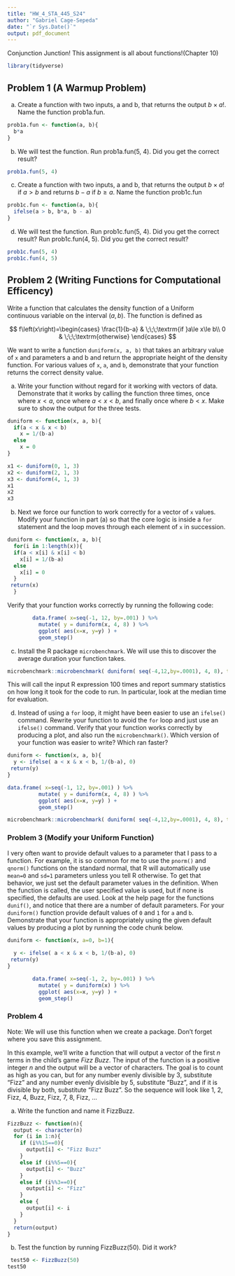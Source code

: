 ---
title: "HW_4_STA_445_S24"
author: "Gabriel Cage-Sepeda"
date: "`r Sys.Date()`"
output: pdf_document
---

Conjunction Junction! This assignment is all about functions!(Chapter 10)

```{r message=FALSE, warning=FALSE}
library(tidyverse)
```

## Problem 1 (A Warmup Problem)

a. Create a function with two inputs, a and b, that returns the output $b\times a!$.  Name the function prob1a.fun.

```{r}
prob1a.fun <- function(a, b){
  b*a
}
```

b. We will test the function.  Run prob1a.fun(5, 4).  Did you get the correct result?

```{r}
prob1a.fun(5, 4)
```

c. Create a function with two inputs, a and b, that returns the output $b\times a!$ if $a > b$ and returns $b-a$ if $b \geq a$.   Name the function prob1c.fun

```{r}
prob1c.fun <- function(a, b){
  ifelse(a > b, b*a, b - a)
}
```

d. We will test the function.  Run prob1c.fun(5, 4).  Did you get the correct result? Run prob1c.fun(4, 5).  Did you get the correct result?

```{r}
prob1c.fun(5, 4)
prob1c.fun(4, 5)
```

## Problem 2 (Writing Functions for Computational Efficency)

Write a function that calculates the density function of a Uniform continuous variable on the interval $\left(a,b\right)$. The function is defined as 

$$ f\left(x\right)=\begin{cases}
    \frac{1}{b-a} & \;\;\;\textrm{if }a\le x\le b\\
    0 & \;\;\;\textrm{otherwise}
    \end{cases} $$
    
We want to write a function `duniform(x, a, b)` that takes an arbitrary value of `x` and parameters a and b and return the appropriate height of the density function. For various values of `x`, `a`, and `b`, demonstrate that your function returns the correct density value. 

a.  Write your function without regard for it working with vectors of data.  Demonstrate that it works by calling the function three times, once where $x< a$, once where $a < x < b$, and finally once where $b < x$.  Make sure to show the output for the three tests.

```{r}
duniform <- function(x, a, b){
  if(a < x & x < b)
    x = 1/(b-a)
  else
    x = 0
}

x1 <- duniform(0, 1, 3)
x2 <- duniform(2, 1, 3)
x3 <- duniform(4, 1, 3)
x1
x2
x3
```

b. Next we force our function to work correctly for a vector of `x` values. Modify your function in part (a) so that the core logic is inside a `for` statement and the loop moves through each element of `x` in succession.

```{r}
duniform <- function(x, a, b){
  for(i in 1:length(x)){
  if(a < x[i] & x[i] < b)
    x[i] = 1/(b-a)
  else
    x[i] = 0
  }
 return(x)
  }
```

Verify that your function works correctly by running the following code:
```{r fig.height=3}
        data.frame( x=seq(-1, 12, by=.001) ) %>%
          mutate( y = duniform(x, 4, 8) ) %>%
          ggplot( aes(x=x, y=y) ) +
          geom_step()
```

c.  Install the R package `microbenchmark`. We will use this to discover the average duration your function takes.

```{r}
microbenchmark::microbenchmark( duniform( seq(-4,12,by=.0001), 4, 8), times=100)
```

This will call the input R expression 100 times and report summary statistics on how long it took for the code to run. In particular, look at the median time for evaluation.

d. Instead of using a `for` loop, it might have been easier to use an `ifelse()` command. Rewrite your function to avoid the `for` loop and just use an `ifelse()` command. Verify that your function works correctly by producing a plot, and also run the `microbenchmark()`. Which version of your function was easier to write? Which ran faster?

```{r}
duniform <- function(x, a, b){
  y <- ifelse( a < x & x < b, 1/(b-a), 0)
 return(y)
}

data.frame( x=seq(-1, 12, by=.001) ) %>%
          mutate( y = duniform(x, 4, 8) ) %>%
          ggplot( aes(x=x, y=y) ) +
          geom_step()

microbenchmark::microbenchmark( duniform( seq(-4,12,by=.0001), 4, 8), times=100)
```

### Problem 3 (Modify your Uniform Function)

I very often want to provide default values to a parameter that I pass to a function. For example, it is so common for me to use the `pnorm()` and `qnorm()` functions on the standard normal, that R will automatically use `mean=0` and `sd=1` parameters unless you tell R otherwise. To get that behavior, we just set the default parameter values in the definition. When the function is called, the user specified value is used, but if none is specified, the defaults are used. Look at the help page for the functions `dunif()`, and notice that there are a number of default parameters. For your `duniform()` function provide default values of `0` and `1` for `a` and `b`. Demonstrate that your function is appropriately using the given default values by producing a plot by running the code chunk below. 

```{r}
duniform <- function(x, a=0, b=1){
  
  y <- ifelse( a < x & x < b, 1/(b-a), 0)
 return(y)
}
```

```{r fig.height=3}
        data.frame( x=seq(-1, 2, by=.001) ) %>%
          mutate( y = duniform(x) ) %>%
          ggplot( aes(x=x, y=y) ) +
          geom_step()
```


### Problem 4

Note:  We will use this function when we create a package.  Don't forget where you save this assignment.

In this example, we'll write a function that will output a  vector of the first $n$ terms in the child's game *Fizz Buzz*. The input of the function is a positive integer $n$ and the output will be a vector of characters. The goal is to count as high as you can, but for any number evenly divisible by 3, substitute "Fizz" and any number evenly divisible by 5, substitute "Buzz", and if it is divisible by both, substitute "Fizz Buzz". So the sequence will look like 1, 2, Fizz, 4, Buzz, Fizz, 7, 8, Fizz, ... 

a. Write the function and name it FizzBuzz.

```{r}
FizzBuzz <- function(n){
  output <- character(n)
  for (i in 1:n){
    if (i%%15==0){
      output[i] <- "Fizz Buzz"
    }
    else if (i%%5==0){
      output[i] <- "Buzz"
    }
    else if (i%%3==0){
      output[i] <- "Fizz"
    }
    else {
      output[i] <- i
    }
  }
  return(output)
}
```

b. Test the function by running FizzBuzz(50).  Did it work?
```{r}
 test50 <- FizzBuzz(50)
test50
```
